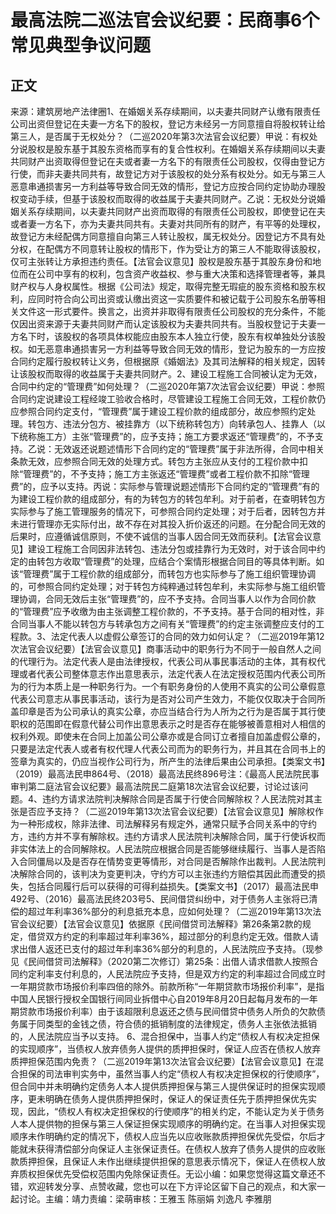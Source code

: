 # 最高法院二巡法官会议纪要：民商事6个常见典型争议问题
## 正文
来源：建筑房地产法律圈1、在婚姻关系存续期间，以夫妻共同财产认缴有限责任公司出资但登记在夫妻一方名下的股权，登记方未经另一方同意擅自将股权转让给第三人，是否属于无权处分？（二巡2020年第3次法官会议纪要）甲说：有权处分说股权是股东基于其股东资格而享有的复合性权利。在婚姻关系存续期间以夫妻共同财产出资取得但登记在夫或者妻一方名下的有限责任公司股权，仅得由登记方行使，而非夫妻共同共有，故登记方对于该股权的处分系有权处分。如无与第三人恶意串通损害另一方利益等导致合同无效的情形，登记方应按合同约定协助办理股权变动手续，但基于该股权而取得的收益属于夫妻共同财产。乙说：无权处分说婚姻关系存续期间，以夫妻共同财产出资而取得的有限责任公司股权，即使登记在夫或者妻一方名下，亦为夫妻共同共有。夫妻对共同所有的财产，有平等的处理权，故登记方未经配偶方同意擅自向第三人转让股权，属无权处分。因登记方不具有处分权，在配偶方不同意转让股权的情形下，作为受让方的第三人不能取得该股权，仅可主张转让方承担违约责任。【法官会议意见】股权是股东基于其股东身份和地位而在公司中享有的权利，包含资产收益权、参与重大决策和选择管理者等，兼具财产权与人身权属性。根据《公司法》规定，取得完整无瑕疵的股东资格和股东权利，应同时符合向公司出资或认缴出资这一实质要件和被记载于公司股东名册等相关文件这一形式要件。换言之，出资并非取得有限责任公司股权的充分条件，不能仅因出资来源于夫妻共同财产而认定该股权为夫妻共同共有。当股权登记于夫妻一方名下时，该股权的各项具体权能应由股东本人独立行使，股东有权单独处分该股权。如无恶意串通损害另一方利益等导致合同无效的情形，登记为股东的一方应按合同约定履行股权转让义务，但根据原《婚姻法》及其司法解释的相关规定，因转让该股权而取得的收益属于夫妻共同财产。2、建设工程施工合同被认定为无效，合同中约定的“管理费”如何处理？（二巡2020年第7次法官会议纪要）甲说：参照合同约定说建设工程经竣工验收合格时，尽管建设工程施工合同无效，工程价款仍应参照合同约定支付，“管理费”属于建设工程价款的组成部分，故应参照约定处理。转包方、违法分包方、被挂靠方（以下统称转包方）向转承包人、挂靠人（以下统称施工方）主张“管理费”的，应予支持；施工方要求返还“管理费”的，不予支持。乙说：无效返还说题述情形下合同约定的“管理费”属于非法所得，合同中相关条款无效，应参照合同无效的处理方式。转包方主张应从支付的工程价款中扣除“管理费”的，不予支持；施工方主张返还“管理费”或者工程价款不扣除“管理费”的，应予以支持。丙说：实际参与管理说题述情形下合同约定的“管理费”有的为建设工程价款的组成部分，有的为转包方的转包牟利。对于前者，在查明转包方实际参与了施工管理服务的情况下，可参照合同约定处理；对于后者，因转包方并未进行管理亦无实际付出，故不存在对其投入折价返还的问题。在分配合同无效的后果时，应遵循诚信原则，不使不诚信的当事人因合同无效而获利。【法官会议意见】建设工程施工合同因非法转包、违法分包或挂靠行为无效时，对于该合同中约定的由转包方收取“管理费”的处理，应结合个案情形根据合同目的等具体判断。如该“管理费”属于工程价款的组成部分，而转包方也实际参与了施工组织管理协调的，可参照合同约定处理；对于转包方纯粹通过转包牟利，未实际参与施工组织管理协调，合同无效后主张“管理费”的，应不予支持。合同当事人以作为合同价款的“管理费”应予收缴为由主张调整工程价款的，不予支持。基于合同的相对性，非合同当事人不能以转包方与转承包方之间有关“管理费”的约定主张调整应支付的工程款。3、法定代表人以虚假公章签订的合同的效力如何认定？（二巡2019年第12次法官会议纪要）【法官会议意见】商事活动中的职务行为不同于一般自然人之间的代理行为。法定代表人是由法律授权，代表公司从事民事活动的主体，其有权代理或者代表公司整体意志作出意思表示，法定代表人在法定授权范围内代表公司所为的行为本质上是一种职务行为。一个有职务身份的人使用不真实的公司公章假意代表公司意志从事民事活动，该行为是否对公司产生效力，不能仅仅取决于合同所盖印章是否为公司承认的真实公章，亦应当结合行为人所为之行为是否属于其行使职权的范围即在假意代替公司作出意思表示之时是否存在能够被善意相对人相信的权利外观。即使未在合同上加盖公司公章亦或是合同订立者擅自加盖虚假公章的，只要是法定代表人或者有权代理人代表公司而为的职务行为，并且其在合同书上的签章为真实的，仍应当视作公司行为，所产生的法律后果由公司承担。【类案文书】（2019）最高法民申864号、（2018）最高法民终896号注：《最高人民法院民事审判第二庭法官会议纪要》最高法院民二庭第18次法官会议纪要，讨论过该问题。4、违约方请求法院判决解除合同是否属于行使合同解除权？人民法院对其主张是否应予支持？（二巡2019年第13次法官会议纪要）【法官会议意见】解除权作为一种形成权，除非法律、司法解释另有规定外，通常只赋予合同关系中的守约方，违约方并不享有解除权。违约方请求人民法院判决解除合同，属于行使诉权而非实体法上的合同解除权。人民法院应根据合同是否能够继续履行、当事人是否陷入合同僵局以及是否存在情势变更等情形，对合同是否解除作出裁判。人民法院判决解除合同的，该判决为变更判决，守约方可以主张违约方赔偿其因此而遭受的损失，包括合同履行后可以获得的可得利益损失。【类案文书】（2017）最高法民申492号、（2016）最高法民终203号5、民间借贷纠纷中，对于债务人主张将已清偿的超过年利率36%部分的利息抵充本息，应如何处理？（二巡2019年第13次法官会议纪要）【法官会议意见】依据原《民间借贷司法解释》第26条第2款的规定，借贷双方约定的利率超过年利率36%，超过部分的利息约定无效。借款人请求出借人返还已支付的超过年利率36%部分的利息的，人民法院应予支持。（现参见《民间借贷司法解释》（2020第二次修订）第25条：出借人请求借款人按照合同约定利率支付利息的，人民法院应予支持，但是双方约定的利率超过合同成立时一年期贷款市场报价利率四倍的除外。前款所称“一年期贷款市场报价利率”，是指中国人民银行授权全国银行间同业拆借中心自2019年8月20日起每月发布的一年期贷款市场报价利率）由于该超限利息返还之债与民间借贷中债务人所负的欠款债务属于同类型的金钱之债，符合债的抵销制度的法律规定，债务人主张依法抵销的，人民法院应当予以支持。 6、混合担保中，当事人约定“债权人有权决定担保的实现顺序”，当债权人放弃债务人提供的质押担保时，保证人应否在债权人放弃质押担保范围内免责？（二巡2019年第13次法官会议纪要）【法官会议意见】在混合担保的司法审判实务中，虽然当事人约定“债权人有权决定担保权的行使顺序”，但合同中并未明确约定债务人本人提供质押担保与第三人提供保证时的担保实现顺序，更未明确在债务人提供质押担保时，保证人的保证责任先于质押担保优先实现，因此，“债权人有权决定担保权的行使顺序”的相关约定，不能认定为关于债务人本人提供物的担保与第三人保证担保实现顺序的明确约定。在当事人对担保实现顺序未作明确约定的情况下，债权人应当先以应收账款质押担保优先受偿，尔后才能就未获得清偿部分向保证人主张保证责任。在债权人放弃了债务人提供的应收账款质押担保，且保证人未作出继续提供担保的意思表示情况下，保证人在债权人放弃质权担保优先受偿权范围内免除保证责任。无讼小编：如果您觉得这篇文章还不错，欢迎转发分享、点赞收藏，您也可以在下方评论区留下自己的观点，和大家一起讨论。主编：靖力责编：梁萌审核：王雅玉 陈丽娟 刘逸凡 李雅朋